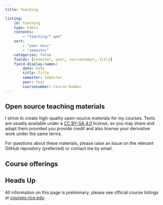 ```yaml
---
title: Teaching

listing:
    id: teaching
    type: table
    contents:
        - "teaching/*.qmd"
    sort:
        - "year desc"
        - "semester"
    categories: false
    fields: [semester, year, coursenumber, title]
    field-display-names: 
        date: Date
        title: Title
        semester: Semester
        year: Year
        coursenumber: Course Number
---
```


## Open source teaching materials

I strive to create high-quality open-source materials for my courses.
Texts are usually available under a [CC BY-SA 4.0](https://creativecommons.org/licenses/by-sa/4.0/) license, so you may share and adapt them provided you provide credit and also license your derivative work under the same terms. 

For questions about these materials, please raise an Issue on the relevant GitHub repository (preferred) or contact me by email.

## Course offerings

::: {.callout-warning}
## Heads Up

All information on this page is preliminary; please see official course listings at [courses.rice.edu](https://courses.rice.edu){target=_blank}.
:::

:::{#teaching}
:::
